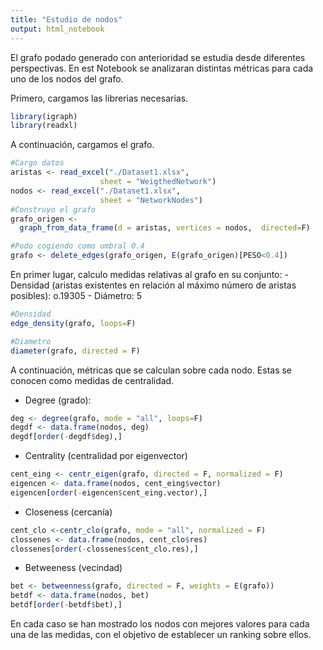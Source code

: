 ---
title: "Estudio de nodos"
output: html_notebook
---

El grafo podado generado con anterioridad se estudia desde diferentes perspectivas.
En est Notebook se analizaran distintas métricas para cada uno de los nodos del grafo.

Primero, cargamos las librerias necesarias.
```{r}
library(igraph)
library(readxl)
```

A continuación, cargamos el grafo.
```{r}
#Cargo datos
aristas <- read_excel("./Dataset1.xlsx", 
                    sheet = "WeigthedNetwork")
nodos <- read_excel("./Dataset1.xlsx", 
                    sheet = "NetworkNodes")
#Construyo el grafo
grafo_origen <- 
  graph_from_data_frame(d = aristas, vertices = nodos,  directed=F)

#Podo cogiendo como umbral 0.4
grafo <- delete_edges(grafo_origen, E(grafo_origen)[PESO<0.4])
```

En primer lugar, calculo medidas relativas al grafo en su conjunto:
- Densidad (aristas existentes en relación al máximo número de aristas posibles): o.19305
- Diámetro: 5
```{r}
#Densidad
edge_density(grafo, loops=F)

#Diametro
diameter(grafo, directed = F)
```
A continuación, métricas que se calculan sobre cada nodo. Estas se conocen como medidas de centralidad. 

- Degree (grado):
```{r}
deg <- degree(grafo, mode = "all", loops=F)
degdf <- data.frame(nodos, deg)
degdf[order(-degdf$deg),]
```

- Centrality (centralidad por eigenvector) 
```{r}
cent_eing <- centr_eigen(grafo, directed = F, normalized = F)
eigencen <- data.frame(nodos, cent_eing$vector)
eigencen[order(-eigencen$cent_eing.vector),]

```

- Closeness (cercanía)
```{r}
cent_clo <-centr_clo(grafo, mode = "all", normalized = F)
clossenes <- data.frame(nodos, cent_clo$res)
clossenes[order(-clossenes$cent_clo.res),]
```

- Betweeness (vecindad)
```{r}
bet <- betweenness(grafo, directed = F, weights = E(grafo))
betdf <- data.frame(nodos, bet)
betdf[order(-betdf$bet),]
```

En cada caso se han mostrado los nodos con mejores valores para cada una de las medidas, con el objetivo de establecer un ranking sobre ellos.  